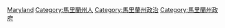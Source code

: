 [[Category:美國各州政治人物|Maryland]]
[[Category:馬里蘭州人|Category:馬里蘭州人]]
[[Category:馬里蘭州政治|Category:馬里蘭州政治]]
[[Category:馬里蘭州政府|Category:馬里蘭州政府]]